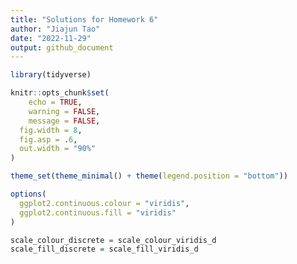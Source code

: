 ```yaml
---
title: "Solutions for Homework 6"
author: "Jiajun Tao"
date: "2022-11-29"
output: github_document
---
```


```r
library(tidyverse)

knitr::opts_chunk$set(
	echo = TRUE,
	warning = FALSE,
	message = FALSE,
  fig.width = 8,
  fig.asp = .6,
  out.width = "90%"
)

theme_set(theme_minimal() + theme(legend.position = "bottom"))

options(
  ggplot2.continuous.colour = "viridis",
  ggplot2.continuous.fill = "viridis"
)

scale_colour_discrete = scale_colour_viridis_d
scale_fill_discrete = scale_fill_viridis_d
```
